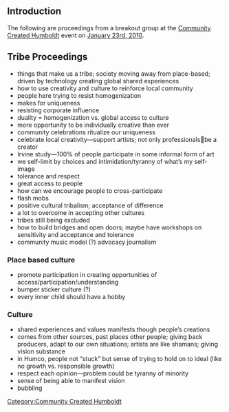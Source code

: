 {{TOCright}}
==Introduction==
The following are proceedings from a breakout group at the [[Community Created Humboldt]] event on [[Community_Created_Humboldt/Jan_23_10|January 23rd, 2010]]. 

==Tribe Proceedings==
*things that make us a tribe; society moving away from place-based; driven by technology creating global shared experiences
*how to use creativity and culture to reinforce local community
*people here trying to resist homogenization
*makes for uniqueness
*resisting corporate influence
*duality = homogenization vs. global access to culture
*more opportunity to be individually creative than ever
*community celebrations ritualize our uniqueness
*celebrate local creativity—support artists; not only professionalsbe a creator
*Irvine study—100% of people participate in some informal form of art
*we self-limit by choices and intimidation/tyranny of what’s my self-image
*tolerance and respect
*great access to people
*how can we encourage people to cross-participate
*flash mobs
*positive cultural tribalism; acceptance of difference
*a lot to overcome in accepting other cultures
*tribes still being excluded
*how to build bridges and open doors; maybe have workshops on sensitivity and acceptance and tolerance
*community music model (?) advocacy journalism
===Place based culture===
*promote participation in creating opportunities of access/participation/understanding
*bumper sticker culture (?)
*every inner child should have a hobby
===Culture===
*shared experiences and values manifests though people’s creations
*comes from other sources, past places other people; giving back producers, adapt to our own situations; artists are like shamans; giving vision substance
*in Humco, people not “stuck” but sense of trying to hold on to ideal (like no growth vs. responsible growth)
*respect each opinion—problem could be tyranny of minority
*sense of being able to manifest vision
*bubbling

[[Category:Community Created Humboldt]]